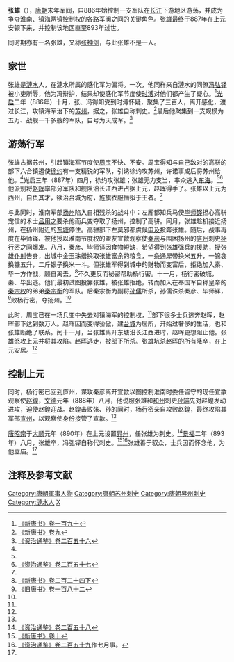 {{Otheruses|张雄|other=同名或類似名的其它條目描述}}
'''张雄'''（{{bd|？||893年|9月18日|catIdx=Z}}），[[唐朝|唐朝]]末年军阀，自886年始控制一支军队在[[长江|长江]]下游地区游荡，并成为争夺[[淮南|淮南]]、[[镇海军节度使|镇海]]两镇控制权的各路军阀之间的关键角色。张雄最终于887年在[[上元|上元]]安顿下来，并控制该地区直至893年过世。

同时期亦有一名张雄，又称[[张神剑|张神剑]]，与此张雄不是一人。

== 家世 ==
张雄是[[涟水县|漣水]]人，在漣水所属的感化军为偏将。一次，他同样来自漣水的同僚[[冯弘铎|冯弘铎]]被小吏所辱，他为冯辩护，结果却使感化军节度使[[时溥|时溥]]对他们都产生了疑心。<ref name=NBT190>[[:s:新唐書/卷190|《新唐书》卷一百九十]]</ref>[[光启|光启]]二年（886年）十月，张、冯得知受到时溥怀疑，聚集了三百人，离开感化，渡过长江，攻镇海军治下的[[苏州_(隋朝)|苏州]]，据之，张雄自称刺史。<ref name=NBT9>[[:s:新唐书/卷9|《新唐书》卷九]]</ref>最后他聚集到一支规模为五万、战舰一千多艘的军队，自号为天成军。<ref name=ZZTJ256>[[:s:資治通鑑/卷256|《资治通鉴》卷二百五十六]]</ref>

== 游荡行军 ==
张雄占据苏州，引起镇海军节度使[[周宝|周宝]]不快、不安。周宝得知与自己敌对的高骈的部下六合镇遏使[[徐约|徐约]]有一支精锐的军队，引诱徐约攻苏州，许诺事成后将苏州给他。<ref name=ZZTJ256/>光启三年（887年）四月，徐约攻张雄；张雄无力支当，率众逃入[[东海|东海]]。<ref name=NBT9/><ref name=ZZTJ257>[[:s:資治通鑑/卷257|《资治通鉴》卷二百五十七]]</ref>他派别将[[赵晖|赵晖]]率部分军队和舰队沿长江西进占据上元，赵晖得手了。张雄以上元为西州，自负其才，欲治台城为府，旌旗衣服僭拟于王者。<ref name=NBT190/>

与此同时，淮南军部[[扬州|扬州]]陷入自相残杀的战斗中：左厢都知兵马使[[毕师铎|毕师铎]]担心高骈宠信的术士[[吕用之|吕用之]]要杀他而兵变夺取了扬州，控制了高骈。同月，张雄趁机接近扬州，在扬州附近的[[东塘|东塘]]停住。高骈部下左莫邪都虞候[[申及|申及]]投奔张雄。随后，战事再度在毕师铎、被他授以淮南节度权的盟友宣歙观察使[[秦彦|秦彦]]与围困扬州的[[庐州|庐州]]刺史[[杨行密|杨行密]]之间爆发。八月，秦彦、毕师铎因食物短缺，希望得到张雄强兵的援助，授张雄[[仆射|仆射]]告身，出城中金玉珠缯换取张雄富余的粮食，一条通犀带换米五升，一锦衾换糠五升，二斤银子换米一斗。但张雄军得到城中的财物而变富后，拒绝加入秦、毕一方作战，顾自离去，<ref>[[:s:新唐书/卷224下|《新唐书》卷二百二十四下]]</ref>不久更反而秘密帮助杨行密。十一月，杨行密破城，秦、毕出逃。他们最初试图投靠张雄，被张雄拒绝，转而加入在奉国军自称皇帝的[[秦宗权|秦宗权]]的弟弟[[秦宗衡|秦宗衡]]的军队。后秦宗衡为副将[[孙儒|孙儒]]所杀，孙儒诛杀秦彦、毕师铎，<ref>[[:s:旧唐书/卷182|《旧唐书》卷一百八十二]]</ref>败杨行密，夺扬州。<ref name=ZZTJ257/>

此时，周宝已在一场兵变中失去对镇海军的控制权，<ref name=ZZTJ256/>部下很多士兵逃奔赵晖，赵晖部下达到数万人。赵晖因而变得骄傲，建[[台城|台城]]为居所，开始过奢侈的生活，也和张雄断绝了联系。闰十一月，当张雄离开东塘沿长江西进时，赵晖更想阻止他。张雄怒攻上元并将其攻陷。赵晖逃走，被部下所杀。张雄坑杀赵晖的所有降卒，在上元安居。<ref name=ZZTJ257/>

== 控制上元 ==
同时，杨行密已回到庐州，谋攻秦彦离开宣歙以图控制淮南时委任留守的现任宣歙观察使[[赵锽_(唐朝)|赵鍠]]，[[文德_(唐朝)|文德]]元年（888年）八月，他说服张雄和[[和州_(北齐)|和州]]刺史[[孙端|孙端]]先对赵鍠发动进攻，迫使赵鍠迎战。赵鍠击败张、孙的同时，杨行密亲自攻败赵鍠，最终攻陷其军部[[宣州|宣州]]，以观察使身份接管了宣歙。<ref name=ZZTJ257/>

[[唐昭宗|唐昭宗]]于[[大順_(唐朝)|大顺]]元年（890年）在上元设置[[昇州|昇州]]，任张雄为刺史。<ref>[[:s:資治通鑑/卷258|《资治通鉴》卷二百五十八]]</ref>[[景福_(唐朝)|景福]]二年（893年）八月，张雄卒，冯弘铎自称代刺史。<ref>[[:s:新唐书/卷10|《新唐书》卷十]]</ref><ref>[[:s:資治通鑑/卷259|《资治通鉴》卷二百五十九]]作七月事。</ref>张雄善于驭众，士兵因而怀念他，为他立庙。<ref name=NBT190/>

== 注释及参考文献 ==
{{reflist}}

[[Category:唐朝軍事人物|Category:唐朝軍事人物]]
[[Category:唐朝苏州刺史|Category:唐朝苏州刺史]]
[[Category:唐朝昇州刺史|Category:唐朝昇州刺史]]
[[Category:漣水人|Category:漣水人]]
[[Category:张姓|X]]